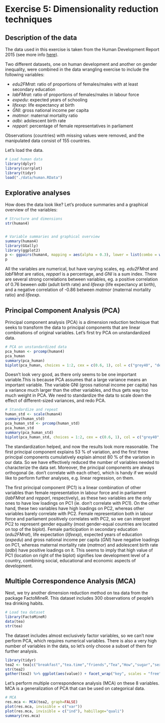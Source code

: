 # Exercise 5: Dimensionality reduction techniques


## Description of the data

The data used in this exercise is taken from the Human Development Report 2015 (see more info [here](http://hdr.undp.org/en/content/human-development-index-hdi)).

Two different datasets, one on human development and another on gender inequality, were combined in the data wrangling exercise to include the following variables:

* *edu2FMrat*: ratio of proportions of females/males with at least secondary education
* *labFMrat*: ratio of proportions of females/males in labour force
* *expedu*: expected years of schooling
* *lifexxp*: life expectancy at birth
* *GNI*: gross national income per capita
* *matmor*: maternal mortality ratio
* *adbi*: adolescent birth rate
* *repparl*: percentage of female representatives in parliament

Observations (countries) with missing values were removed, and the manipulated data consist of 155 countries.

Let's load the data.
```r
# Load human data
library(dplyr)
library(corrplot)
library(tidyr)
load("./data/human.RData")
```


## Explorative analyses

How does the data look like? Let's produce summaries and a graphical overview of the variables:
```r
# Structure and dimensions
str(human4)


# Variable summaries and graphical overview
summary(human4)
library(GGally)
library(ggplot2)
p <- ggpairs(human4, mapping = aes(alpha = 0.3), lower = list(combo = wrap("facethist", bins = 20)))
p
```

All the variables are numerical, but have varying scales, eg. *edu2FMrat* and *labFMrat* are ratios, *repparl* is a percentage, and *GNI* is a sum index. There are several strong correlations between variables, eg. a positive correlation of 0.76 beween *adbi* (adult birth rate) and *lifeexp* (life expectancy at birth), and a negative correlation of -0.86 between *matmor* (maternal mortality ratio) and *lifeexp*.


## Principal Component Analysis (PCA)

Principal component analysis (PCA) is a dimension reduction technique that seeks to transform the data to principal components that are linear combinations of original variables. Let's first try PCA on unstandardized data.
```r
# PCA on unstandardized data
pca_human <- prcomp(human4)
pca_human
summary(pca_human)
biplot(pca_human, choices = 1:2, cex = c(0.6, 1), col = c("grey40", "deeppink2"))
```

Doesn't look very good, as there only seems to be one important variable.This is because PCA assumes that a large variance means an important variable. The variable GNI (gross national income per capita) has a variance much larger than the other variables, and thus gets way too much weight in PCA. We need to standardize the data to scale down the effect of different-sized variances, and redo PCA.
```r
# Standardize and repeat
human_std <- scale(human4)
summary(human_std)
pca_human_std <- prcomp(human_std)
pca_human_std
summary(pca_human_std)
biplot(pca_human_std, choices = 1:2, cex = c(0.6, 1), col = c("grey40", "darkviolet"))
```

The standardization helped, and now the results look more reasonable. The first principal component explains 53 % of variation, and the first three principal components cumulatively explain almost 80 % of the variation in our data. So we have effectively reduced the number of variables needed to characterize the data set. Moreover, the principal components are always orthogonal (ie. don't correlate with each other), which is handy if we would like to perform further analyses, e.g. linear regression, on them.

The first principal component (PC1) is a linear combination of other variables than female representation in labour force and in parliament (*labFMrat* and *repparl*, respectively), as these two variables are the only ones to have low loadings on PC1 (ie. don't correlate with PC1). On the other hand, these two variables have high loadings on PC2, whereas other variables barely correlate with PC2. Female representation both in labour force and parliament positively correlates with PC2, so we can interpret PC2 to represent gender equality (most gender-equal countries are located on top of the biplot). Female participation in secondary education (*edu2FMrat*), life expectation (*lifeexp*), expected years of education (*expedu*) and gross national income per capita (*GNI*) have negative loadings on PC1, whereas maternal mortality rate (*matmor*) and adolescent birth rate (*adbi*) have positive loadings on it. This seems to imply that high value of PC1 (location on right of the biplot) signifies low development level of a country, combining social, educational and economic aspects of development.


## Multiple Correspondence Analysis (MCA)

Next, we try another dimension reduction method on tea data from the package FactoMineR. This dataset includes 300 observations of people's tea drinking habits.
```r
# Load tea dataset
library(FactoMineR)
data(tea)
str(tea)
```

The dataset includes almost exclusively factor variables, so we can't now perform PCA, which requires numerical variables. There is also a very high number of variables in the data, so let's only choose a subset of them for further analysis.
```r
library(tidyr)
tea2 <- tea[c("breakfast","tea.time","friends","Tea","How","sugar","sex","sophisticated")]
str(tea2)
gather(tea2) %>% ggplot(aes(value)) + facet_wrap("key", scales = "free") + geom_bar() + theme(axis.text.x = element_text(angle = 45, hjust = 1, size = 8))
```

Let's perform multiple correspondence analysis (MCA) on these 8 variables. MCA is a generalization of PCA that can be used on categorical data.
```r
# MCA
res.mca <- MCA(tea2, graph=FALSE)
plot(res.mca, invisible = c("var"))
plot(res.mca, invisible = c("ind"), habillage="quali")
summary(res.mca)
```





